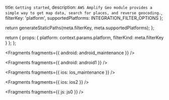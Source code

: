   title: `Getting started`,
  description: `AWS Amplify Geo module provides a simple way to get map data, search for places, and reverse geocoding.`,
  filterKey: 'platform',
  supportedPlatforms: INTEGRATION_FILTER_OPTIONS
};



  return generateStaticPaths(meta.filterKey, meta.supportedPlatforms);
};

  return {
    props: {
      platform: context.params.platform,
      filterKind: meta.filterKey
    }
  };
};


<Fragments fragments={{ android: android_maintenance }} />


<Fragments fragments={{ android: android1 }} />


<Fragments fragments={{ ios: ios_maintenance }} />


<Fragments fragments={{ ios: ios2 }} />


<Fragments fragments={{ js: js0 }} />
